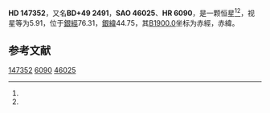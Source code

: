 {{Starbox begin
| name = HD 147352
}}
{{Starbox observe
| epoch = [[J2000.0|J2000.0]]
| constell = {{星座名待查}}<ref name=SIMBAD>{{cite web
 | url=http://simbad.u-strasbg.fr/simbad/sim-id?Ident=HR+6090
 | title =Pulsating variable Star
 | publisher=Centre de Données astronomiques de Strasbourg
 | work=SIMBAD
 | accessdate=2012-07-13}}</ref><ref name=DATA>{{cite web
 | url=http://vizier.u-strasbg.fr/viz-bin/VizieR-5?-out.add=.&-source=5050&-corr=PK=HR&-out.max=9999&HR=6090
 | title=VizieR Detailed Page
 | accessdate=2012-07-13
 | archive-url=https://web.archive.org/web/20190216085225/http://vizier.u-strasbg.fr/viz-bin/VizieR-5?-out.add=.&-source=5050&-corr=PK=HR&-out.max=9999&HR=6090
 | archive-date=2019-02-16
 | dead-url=yes
 }}</ref>
| 星官 = 
| ra = {{RA|16|19|11.2}}<ref name=SIMBAD /><ref name=DATA />
| dec = {{DEC|+49|2|17}}<ref name=SIMBAD /><ref name=DATA />
| appmag_v = 5.91<ref name=SIMBAD /><ref name=DATA />
}}
{{Starbox character
| class = gK6<ref name=SIMBAD /><ref name=DATA />
| b-v = 1.37<ref name=SIMBAD /><ref name=DATA />
| u-b = <ref name=SIMBAD /><ref name=DATA />
| r-i = <ref name=SIMBAD /><ref name=DATA />
| variable = 
}}
{{Starbox astrometry
| radial_v = 
| prop_mo_ra = -32
| parallax = 
| p_error = 
}}
{{Starbox catalog
| names =BD+49 2491，[[SAO星表|SAO]] 46025，[[HD星表|HD]] 147352，[[HR星表|HR]] 6090}}
{{Starbox reference |Simbad=HR+6090}}
{{Starbox end}}

'''HD 147352'''，又名'''BD+49 2491'''，'''SAO 46025'''、'''HR 6090'''，是一颗恒星<ref name=SIMBAD /><ref name=DATA />，视星等为5.91，位于[[銀道座標系|銀經]]76.31，[[銀道座標系|銀緯]]44.75，其[[B1900.0|B1900.0]]坐标为赤經{{RA|16|16|23.5}}，赤緯{{DEC|+49|44.75|39}}。

== 参考文献 ==
{{reflist}}

{{star-stub}}

[[Category:HD和HDE天體|147352]]
[[Category:HR天體|6090]]
[[Category:SAO天體|46025]]